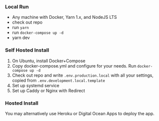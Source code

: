 ### Local Run

- Any machine with Docker, Yarn 1.x, and NodeJS LTS
- check out repo
- run `yarn`
- run `docker-compose up -d`
- yarn dev

### Self Hosted Install

1. On Ubuntu, install Docker+Compose
2. Copy docker-compose.yml and configure for your needs. Run `docker-compose up -d`
3. Check out repo and write `.env.production.local` with all your settings, copied from `.env.development.local.template`
4. Set up systemd service
5. Set up Caddy or Nginx with Redirect

### Hosted Install

You may alternatively use Heroku or Digital Ocean Apps to deploy the app.
